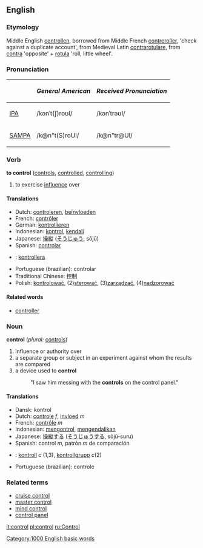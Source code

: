 ==English==

===Etymology===
Middle English [[controllen]], borrowed from Middle French [[contreroller]], 'check against a duplicate account', from Medieval Latin [[contrarotulare]], from [[contra]] 'opposite' + [[rotula]] 'roll, little wheel'.

===Pronunciation===
{| border=1 cellpadding=5
! !! ''General American'' !! ''Received Pronunciation''
|-
| [[w:IPA|IPA]] || /kənˈt(ʃ)roʊl/ || /kənˈtrəʊl/
|-
| [[w:SAMPA|SAMPA]] || /k@n"t(S)roUl/ || /k@n"tr@Ul/
|}

=== Verb ===
'''to control''' ([[controls]], [[controlled]], [[controlling]])
# to exercise [[influence]] over

==== Translations ====
*Dutch: [[controleren]], [[beïnvloeden]]
*French: [[contrôler]]
*German: [[kontrollieren]]
*Indonesian: [[kontrol]], [[kendali]]
*Japanese: [[操縦]] ([[そうじゅう]], sōjū)
*Spanish: [[controlar]]
*{{sv}}: [[kontrollera]]
*Portuguese (brazilian): controlar
*Traditional Chinese: 控制
*Polish: [[kontrolować]], (2)[[sterować]], (3)[[zarządzać]], (4)[[nadzorować]]

====Related words====
*[[controller]]

=== Noun ===
'''control'''  (''plural:'' [[controls]])
# influence or authority over
# a separate group or subject in an experiment against whom the results are compared
# a device used to '''control'''
#:"I saw him messing with the '''controls''' on the control panel."

==== Translations ====
*Dansk: kontrol
*Dutch: [[controle]] ''f'', [[invloed]] ''m''
*French: [[contrôle]] ''m''
*Indonesian: [[kontrol|mengontrol]], [[kendali|mengendalikan]]
*Japanese: [[操縦]]する ([[そうじゅう]]する, sōjū-suru)
*Spanish: control ''m'', patrón ''m'' de comparación
*{{sv}}: [[kontroll]] ''c'' (1,3), [[kontrollgrupp]] ''c''(2)
*Portuguese (brazilian): controle

===Related terms===
*[[cruise control]]
*[[master control]]
*[[mind control]]
*[[control panel]]

[[Category:1000 English basic words]]

[[it:control]]
[[pl:control]]
[[ru:Control]]